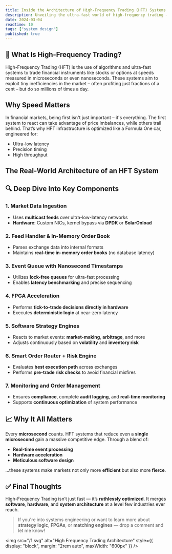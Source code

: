 ```yaml
---
title: Inside the Architecture of High-Frequency Trading (HFT) Systems
description: Unveiling the ultra-fast world of high-frequency trading — where every microsecond counts and systems are engineered for extreme speed.
date: 2024-03-04
readtime: 10
tags: ["system design"]
published: true
---
```





## 🚀 What Is High-Frequency Trading?
High-Frequency Trading (HFT) is the use of algorithms and ultra-fast systems to trade financial instruments like stocks or options at speeds measured in microseconds or even nanoseconds. These systems aim to exploit tiny inefficiencies in the market – often profiting just fractions of a cent – but do so millions of times a day.

## Why Speed Matters
In financial markets, being first isn't just important – it's everything. The first system to react can take advantage of price imbalances, while others trail behind. That’s why HFT infrastructure is optimized like a Formula One car, engineered for:
- Ultra-low latency
- Precision timing
- High throughput

## The Real-World Architecture of an HFT System

## 🔍 Deep Dive Into Key Components

### 1. Market Data Ingestion
- Uses **multicast feeds** over ultra-low-latency networks  
- **Hardware**: Custom NICs, kernel bypass via **DPDK** or **SolarOnload**


### 2. Feed Handler & In-Memory Order Book
- Parses exchange data into internal formats  
- Maintains **real-time in-memory order books** (no database latency)


### 3. Event Queue with Nanosecond Timestamps
- Utilizes **lock-free queues** for ultra-fast processing  
- Enables **latency benchmarking** and precise sequencing


### 4. FPGA Acceleration
- Performs **tick-to-trade decisions directly in hardware**  
- Executes **deterministic logic** at near-zero latency


### 5. Software Strategy Engines
- Reacts to market events: **market-making**, **arbitrage**, and more  
- Adjusts continuously based on **volatility** and **inventory risk**


### 6. Smart Order Router + Risk Engine
- Evaluates **best execution path** across exchanges  
- Performs **pre-trade risk checks** to avoid financial misfires


### 7. Monitoring and Order Management
- Ensures **compliance**, complete **audit logging**, and **real-time monitoring**  
- Supports **continuous optimization** of system performance


## 📈 Why It All Matters

Every **microsecond** counts. HFT systems that reduce even a **single microsecond** gain a massive competitive edge.
Through a blend of:
- **Real-time event processing**
- **Hardware acceleration**
- **Meticulous software design**

...these systems make markets not only more **efficient** but also more **fierce**.

## ✅ Final Thoughts

High-Frequency Trading isn’t just fast — it’s **ruthlessly optimized**. It merges **software**, **hardware**, and **system architecture** at a level few industries ever reach.

> If you're into systems engineering or want to learn more about **strategy logic**, **FPGAs**, or **matching engines** — drop a comment and let me know!


<img
  src="/1.svg"
  alt="High Frequency Trading Architecture"
  style={{ display: "block", margin: "2rem auto", maxWidth: "600px" }}
/>
